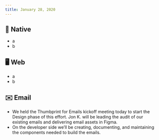 ```yaml
---
title: January 28, 2020
---
```


## 📱 Native

-   a
-   b

## 🖥 Web

-   a
-   b

## ✉️ Email

-   We held the Thumbprint for Emails kickoff meeting today to start the Design phase of this effort. Jon K. will be leading the audit of our existing emails and delivering email assets in Figma.
-   On the developer side we’ll be creating, documenting, and maintaining the components needed to build the emails.
